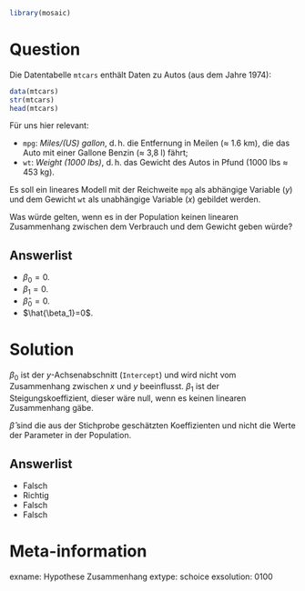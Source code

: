 ```r
library(mosaic)
```

Question
========

Die Datentabelle `mtcars` enthält Daten zu Autos (aus dem Jahre 1974):

```r
data(mtcars)
str(mtcars)
head(mtcars)
```

Für uns hier relevant:

- `mpg`: *Miles/(US) gallon*, d.$\,$h. die Entfernung in Meilen ($\approx$ 1.6 km), die das Auto mit einer Gallone Benzin ($\approx$ 3,8 l) fährt;
- `wt`: *Weight (1000 lbs)*, d.$\,$h. das Gewicht des Autos in Pfund (1000 lbs $\approx$ 453 kg).

Es soll ein lineares Modell mit der Reichweite `mpg` als abhängige Variable ($y$) und dem Gewicht `wt` als unabhängige Variable ($x$) gebildet werden.

Was würde gelten, wenn es in der Population keinen linearen Zusammenhang zwischen dem Verbrauch und dem Gewicht geben würde?

Answerlist
----------
* $\beta_0=0$.
* $\beta_1=0$.
* $\hat{\beta}_0=0$.
* $\hat{\beta_1}=0$.



Solution
========

$\beta_0$ ist der $y$-Achsenabschnitt (`Intercept`) und wird nicht vom Zusammenhang zwischen $x$ und $y$ beeinflusst.
$\beta_1$ ist der Steigungskoeffizient, dieser wäre null, wenn es keinen linearen Zusammenhang gäbe.

$\hat\beta$ sind die aus der Stichprobe geschätzten Koeffizienten und nicht die Werte der Parameter in der Population.

Answerlist
----------
* Falsch
* Richtig
* Falsch
* Falsch

Meta-information
================
exname: Hypothese Zusammenhang
extype: schoice
exsolution: 0100